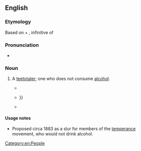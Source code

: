 ==English==

===Etymology===
Based on {{etyl|la|en}} {{m|la|aqua||water}} + {{m|la|bibere}}, infinitive of {{m|la|bibō||to drink}}

===Pronunciation===
* {{IPA|en|/æk.wə.bɪb/}}

===Noun===
{{en-noun}}

# {{lb|en|very|rare|obsolete|derogatory}} A [[teetotaler]]; one who does not consume [[alcohol]].
#* {{quote-book|en|year=1883|title=The Louisville Medical News: a weekly journal of medicine and surgery: Volumes 15-16|passage=and '''aquabibs''' are epithets bestowed by the champions of alcohol in London upon the temperance folk.}}
#* {{quote-book|en|year=1949|title=The spectacular San Franciscans|author=Julia Cooley Altrocchi|passage=Dwight L. Moody and John B. Gough, the great '''aquabib''', had commanded attention {{...}}<!--Google Books preview stops here-->}}
#* {{quote-book|en|year=1966|title=Topographical poetry in XVII-century Eng|author=Robert Arnold Aubin|passage=While its more sober counterpart was directed to quite different ends by a pugnacious '''aquabib''', William Henry Draper}}

====Usage notes====
* Proposed circa 1883 as a slur for members of the [[temperance]] movement, who would not drink alcohol.

[[Category:en:People]]